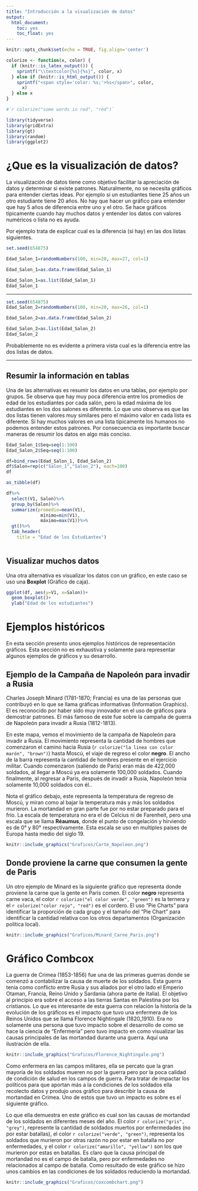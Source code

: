```yaml
---
title: "Introducción a la visualización de datos"
output: 
  html_document:
    toc: yes
    toc_float: yes
---
```


```r
knitr::opts_chunk$set(echo = TRUE, fig.align='center')
```


```r
colorize <- function(x, color) {
  if (knitr::is_latex_output()) {
    sprintf("\\textcolor{%s}{%s}", color, x)
  } else if (knitr::is_html_output()) {
    sprintf("<span style='color: %s;'>%s</span>", color, 
      x)
  } else x
}

#`r colorize("some words in red", "red")`
```

```r
library(tidyverse)
library(gridExtra)
library(gt)
library(random)
library(ggplot2)
```




# ¿Que es la visualización de datos?

La visualización de datos tiene como objetivo facilitar la apreciación de datos y determinar si existe patrones. Naturalmente, no se necesita gráficos para entender ciertas ideas.  Por ejemplo si un estudiantes tiene 25 años un otro estudiante tiene 20 años. No hay que hacer un gráfico para entender que hay 5 años de diferencia entre uno y el otro. Se hace gráficos típicamente cuando hay muchos datos y entender los datos con valores numéricos o lista no es ayuda. 

Por ejemplo trata de explicar cual es la diferencia (si hay) en las dos listas siguientes. 


```r
set.seed(654875)

Edad_Salon_1=randomNumbers(100, min=20, max=27, col=1)

Edad_Salon_1=as.data.frame(Edad_Salon_1)

Edad_Salon_1=as.list(Edad_Salon_1)
Edad_Salon_1
```

****

```r

set.seed(654875)
Edad_Salon_2=randomNumbers(100, min=20, max=26, col=1)

Edad_Salon_2=as.data.frame(Edad_Salon_2)

Edad_Salon_2=as.list(Edad_Salon_2)
Edad_Salon_2
```

Probablemente no es evidente a primera vista cual es la diferencia entre las dos listas de datos.  


***
## Resumir la información en tablas

Una de las alternativas es resumir los datos en una tablas, por ejemplo por grupos. Se observa que hay muy poca diferencia entre los promedios de edad de los estudiantes por cada salón, pero la edad máxima de los estudiantes en los dos salones es diferente. Lo que uno observa es que las dos listas tienen valores muy similares pero el máximo valor en cada lista es diferente. Si hay muchos valores en una lista típicamente los humanos no podemos entender estos patrones. Por consecuencia es importante buscar maneras de resumir los datos en algo más conciso. 

```r
Edad_Salon_1$Seq=seq(1:100)
Edad_Salon_2$Seq=seq(1:100)

df=bind_rows(Edad_Salon_1, Edad_Salon_2)
df$Salon=rep(c("Salon_1","Salon_2"), each=100)
df

```


```r
as_tibble(df)
```

```r
df%>%
  select(V1, Salon)%>%
  group_by(Salon)%>%
  summarize(promedio=mean(V1), 
             mínimo=min(V1),
             máximo=max(V1))%>%
  gt()%>%
  tab_header(
    title = "Edad de los Estudiantes")
  
```


## Visualizar muchos datos

Una otra alternativa es visualizar los datos con un gráfico, en este caso se uso una **Boxplot** (Gráfico de caja).  

```r
ggplot(df, aes(y=V1, x=Salon))+
  geom_boxplot()+
  ylab("Edad de los estudiantes")
```

# Ejemplos históricos

En esta sección presento unos ejemplos históricos de representación gráficos. Esta sección no es exhaustiva y solamente para representar algunos ejemplos de gráficos y su desarrollo.  

## Ejemplo de la Campaña de Napoleón para invadir a Rusia

Charles Joseph Minard (1781-1870; Francia) es una de las personas que contribuyó en lo que se llama gráficas informativas (Information Graphics).  El es reconocido por haber sido muy innovador en el uso de gráficos para demostrar patrones.  El más famoso de este fue sobre la campaña de guerra de Napoleón para invadir a Rusia (1812-1813).       

En este mapa, vemos el movimiento de la campaña de Napoleón para invadir a Rusia. El movimiento representa la cantidad de hombres que comenzaron el camino hacia Rusia (`r colorize("la linea con color marón", "brown")`) hasta Moscú, el viaje de regreso el color **negro**. El ancho de la barra representa la cantidad de hombres presente en el ejercicio militar. Cuando comenzaron (saliendo de Paris) eran más de 422,000 soldados, al llegar a Moscú ya era solamente 100,000 soldados. Cuando finalmente, al regresar a Paris, después de invadir a Rusia, Napoleón tenia solamente 10,000 soldados con él..   

Nota el gráfico debajo, este representa la temperatura de regreso de Moscú, y miran como al bajar la temperatura más y más los soldados murieron. La mortandad en gran parte fue por no estar preparado para el frío. La escala de temperatura no era el de Celcius ni de Farenheit, pero una escala que se llama **Réaumus**, donde el punto de congelación y hirviendo es de 0° y 80° respectivamente. Esta escala se uso en multiples paises de Europa hasta medio del siglo 19.    

```r
knitr::include_graphics("Graficos/Carte_Napoleon.png")
```

## Donde proviene la carne que consumen la gente de Paris

Un otro ejemplo de Minard es la siguiente gráfico que representa donde proviene la carne que la gente en Paris comen. El color **negro** representa carne vaca, el color `r colorize("el color verde", "green")` es la ternera y el `r colorize("color rojo", "red")` es el cordero.  El uso "Pie Charts" para identificar la proporción de cada grupo y el tamaño del "Pie Chart"  para identificar la cantidad relativa con los otros departamentos (Organización política local).  

```r
knitr::include_graphics("Graficos/Minard_Carne_Paris.png")
```

# Gráfico Combcox 

La guerra de Crimea (1853-1856) fue una de las primeras guerras donde se comenzó a contabilizar la causa de muerte de los soldados. Esta guerra tenia como conflicto entre Rusia y sus aliados por el otro lado el Emperio Otaman, Francia, Reino Unido y Sardania (ahora parte de Italia). El objetivo al principio era sobre el acceso a las tierras Santas en Palestina por los cristianos.  Lo que es interesante de esta guerra con relación la historía de la evolución de los gráficos es el impacto que tuvo una enfermera de los Reinos Unidos que se llama Florence Nightingale (1820_1910).   Era no solamente una persona que tuvo impacto sobre el desarrollo de como se hace la ciencia de "Enfermería" pero tuvo impacto en como visualizar las causas principales de las mortandad durante una guerra. Aquí una ilustración de ella.      


```r
knitr::include_graphics("Graficos/Florence_Nightingale.png")
```

Como enfermera en las campos militares, ella se percato que la gran mayoría de los soldados mueren no por la guerra pero por la poca calidad de condición de salud en los campos de guerra.  Para tratar de impactar los políticos para que aportan más a la condiciones de los soldados ella recolecto datos y produjo unos gráfico para describir la causa de mortandad en Crimea.  Uno de estos que tuvo un impacto es sobre es el siguiente gráfico.  

Lo que ella demuestra en este gráfico es cual son las causas de mortandad de los soldados en diferentes meses del año.  El color `r colorize("gris", "grey")`, represente la cantidad de soldados muertos por enfermedades (no por estar batallas), el color `r colorize("verde", "green")`, representa los soldados que murieron por otras razón no por estar en batalla no por enfermedades, y el color `r colorize("amarillo", "yellow")` son los que murieron por estas en batallas. Es claro que la causa principal de mortandad no es el campo de batalla, pero por enfermedades no relacionados al campo de batalla. Como resultado de este gráfico se hizo unos cambios en las condiciones de los soldados reduciendo la mortandad. 


```r
knitr::include_graphics("Graficos/coxcombchart.png")
```
